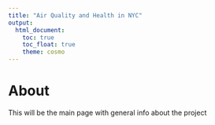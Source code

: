 ```yaml
---
title: "Air Quality and Health in NYC"
output: 
  html_document:
    toc: true
    toc_float: true
    theme: cosmo
---
```


# About
This will be the main page with general info about the project

